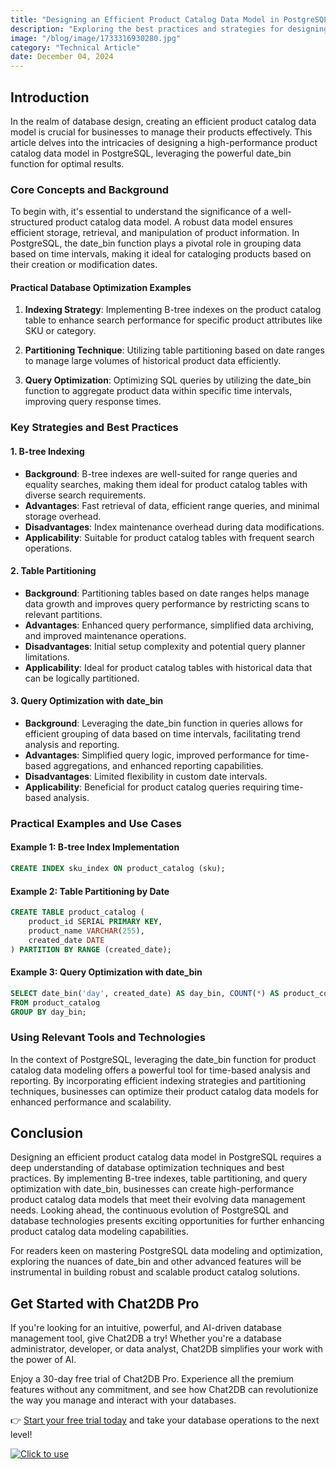 ```yaml
---
title: "Designing an Efficient Product Catalog Data Model in PostgreSQL using date_bin"
description: "Exploring the best practices and strategies for designing a high-performance product catalog data model in PostgreSQL with a focus on date_bin function."
image: "/blog/image/1733316930280.jpg"
category: "Technical Article"
date: December 04, 2024
---
```


## Introduction

In the realm of database design, creating an efficient product catalog data model is crucial for businesses to manage their products effectively. This article delves into the intricacies of designing a high-performance product catalog data model in PostgreSQL, leveraging the powerful date_bin function for optimal results.

### Core Concepts and Background

To begin with, it's essential to understand the significance of a well-structured product catalog data model. A robust data model ensures efficient storage, retrieval, and manipulation of product information. In PostgreSQL, the date_bin function plays a pivotal role in grouping data based on time intervals, making it ideal for cataloging products based on their creation or modification dates.

#### Practical Database Optimization Examples

1. **Indexing Strategy**: Implementing B-tree indexes on the product catalog table to enhance search performance for specific product attributes like SKU or category.

2. **Partitioning Technique**: Utilizing table partitioning based on date ranges to manage large volumes of historical product data efficiently.

3. **Query Optimization**: Optimizing SQL queries by utilizing the date_bin function to aggregate product data within specific time intervals, improving query response times.

### Key Strategies and Best Practices

#### 1. B-tree Indexing

- **Background**: B-tree indexes are well-suited for range queries and equality searches, making them ideal for product catalog tables with diverse search requirements.
- **Advantages**: Fast retrieval of data, efficient range queries, and minimal storage overhead.
- **Disadvantages**: Index maintenance overhead during data modifications.
- **Applicability**: Suitable for product catalog tables with frequent search operations.

#### 2. Table Partitioning

- **Background**: Partitioning tables based on date ranges helps manage data growth and improves query performance by restricting scans to relevant partitions.
- **Advantages**: Enhanced query performance, simplified data archiving, and improved maintenance operations.
- **Disadvantages**: Initial setup complexity and potential query planner limitations.
- **Applicability**: Ideal for product catalog tables with historical data that can be logically partitioned.

#### 3. Query Optimization with date_bin

- **Background**: Leveraging the date_bin function in queries allows for efficient grouping of data based on time intervals, facilitating trend analysis and reporting.
- **Advantages**: Simplified query logic, improved performance for time-based aggregations, and enhanced reporting capabilities.
- **Disadvantages**: Limited flexibility in custom date intervals.
- **Applicability**: Beneficial for product catalog queries requiring time-based analysis.

### Practical Examples and Use Cases

#### Example 1: B-tree Index Implementation

```sql
CREATE INDEX sku_index ON product_catalog (sku);
```

#### Example 2: Table Partitioning by Date

```sql
CREATE TABLE product_catalog (
    product_id SERIAL PRIMARY KEY,
    product_name VARCHAR(255),
    created_date DATE
) PARTITION BY RANGE (created_date);
```

#### Example 3: Query Optimization with date_bin

```sql
SELECT date_bin('day', created_date) AS day_bin, COUNT(*) AS product_count
FROM product_catalog
GROUP BY day_bin;
```

### Using Relevant Tools and Technologies

In the context of PostgreSQL, leveraging the date_bin function for product catalog data modeling offers a powerful tool for time-based analysis and reporting. By incorporating efficient indexing strategies and partitioning techniques, businesses can optimize their product catalog data models for enhanced performance and scalability.

## Conclusion

Designing an efficient product catalog data model in PostgreSQL requires a deep understanding of database optimization techniques and best practices. By implementing B-tree indexes, table partitioning, and query optimization with date_bin, businesses can create high-performance product catalog data models that meet their evolving data management needs. Looking ahead, the continuous evolution of PostgreSQL and database technologies presents exciting opportunities for further enhancing product catalog data modeling capabilities.

For readers keen on mastering PostgreSQL data modeling and optimization, exploring the nuances of date_bin and other advanced features will be instrumental in building robust and scalable product catalog solutions.

## Get Started with Chat2DB Pro

If you're looking for an intuitive, powerful, and AI-driven database management tool, give Chat2DB a try! Whether you're a database administrator, developer, or data analyst, Chat2DB simplifies your work with the power of AI.

Enjoy a 30-day free trial of Chat2DB Pro. Experience all the premium features without any commitment, and see how Chat2DB can revolutionize the way you manage and interact with your databases.

👉 [Start your free trial today](https://chat2db.ai/pricing) and take your database operations to the next level!


[![Click to use](/image/blog/bg/chat2db.jpg)](https://chat2db.ai)
